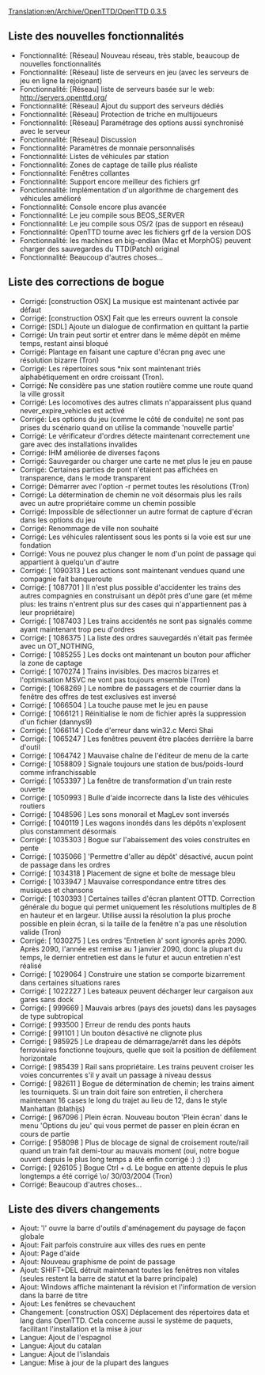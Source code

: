 [[Translation:en/Archive/OpenTTD/OpenTTD 0.3.5]]


{{fr/Archive/OpenTTD/Livraison|prec=fr/Archive/OpenTTD/OpenTTD 0.3.4|suiv=fr/Archive/OpenTTD/OpenTTD 0.3.6|date=24/12/2004}}

==Liste des nouvelles fonctionnalités==
*Fonctionnalité: [Réseau] Nouveau réseau, très stable, beaucoup de nouvelles fonctionnalités
*Fonctionnalité: [Réseau] liste de serveurs en jeu (avec les serveurs de jeu en ligne la rejoignant)
*Fonctionnalité: [Réseau] liste de serveurs basée sur le web: http://servers.openttd.org/
*Fonctionnalité: [Réseau] Ajout du support des serveurs dédiés
*Fonctionnalité: [Réseau] Protection de triche en multijoueurs
*Fonctionnalité: [Réseau] Paramétrage des options aussi synchronisé avec le serveur
*Fonctionnalité: [Réseau] Discussion
*Fonctionnalité: Paramètres de monnaie personnalisés
*Fonctionnalité: Listes de véhicules par station
*Fonctionnalité: Zones de captage de taille plus réaliste
*Fonctionnalité: Fenêtres collantes
*Fonctionnalité: Support encore meilleur des fichiers grf
*Fonctionnalité: Implémentation d'un algorithme de chargement des véhicules amélioré
*Fonctionnalité: Console encore plus avancée
*Fonctionnalité: Le jeu compile sous BEOS_SERVER
*Fonctionnalité: Le jeu compile sous OS/2 (pas de support en réseau)
*Fonctionnalité: OpenTTD tourne avec les fichiers grf de la version DOS
*Fonctionnalité: les machines en big-endian (Mac et MorphOS) peuvent charger des sauvegardes du TTD(Patch) original
*Fonctionnalité: Beaucoup d'autres choses...

==Liste des corrections de bogue==
*Corrigé: [construction OSX] La musique est maintenant activée par défaut
*Corrigé: [construction OSX] Fait que les erreurs ouvrent la console
*Corrigé: [SDL] Ajoute un dialogue de confirmation en quittant la partie
*Corrigé: Un train peut sortir et entrer dans le même dépôt en même temps, restant ainsi bloqué
*Corrigé: Plantage en faisant une capture d'écran png avec une résolution bizarre (Tron)
*Corrigé: Les répertoires sous *nix sont maintenant triés alphabétiquement en ordre croissant (Tron).
*Corrigé: Ne considère pas une station routière comme une route quand la ville grossit
*Corrigé: Les locomotives des autres climats n'apparaissent plus quand never_expire_vehicles est activé
*Corrigé: Les options du jeu (comme le côté de conduite) ne sont pas prises du scénario quand on utilise la commande 'nouvelle partie'
*Corrigé: Le vérificateur d'ordres détecte maintenant correctement une gare avec des installations invalides
*Corrigé: IHM améliorée de diverses façons
*Corrigé: Sauvegarder ou charger une carte ne met plus le jeu en pause
*Corrigé: Certaines parties de pont n'étaient pas affichées en transparence, dans le mode transparent
*Corrigé: Démarrer avec l'option -r permet toutes les résolutions (Tron)
*Corrigé: La détermination de chemin ne voit désormais plus les rails avec un autre propriétaire comme un chemin possible
*Corrigé: Impossible  de sélectionner un autre format de capture d'écran dans les options du jeu
*Corrigé: Renommage de ville non souhaité
*Corrigé: Les véhicules ralentissent sous les ponts si la voie est sur une fondation
*Corrigé: Vous ne pouvez plus changer le nom d'un point de passage qui appartient à quelqu'un d'autre
*Corrigé: [ 1090313 ] Les actions sont maintenant vendues quand une compagnie fait banqueroute
*Corrigé: [ 1087701 ] Il n'est plus possible d'accidenter les trains des autres compagnies en construisant un dépôt près d'une gare (et même plus: les trains n'entrent plus sur des cases qui n'appartiennent pas à leur propriétaire)
*Corrigé: [ 1087403 ] Les trains accidentés ne sont pas signalés comme ayant maintenant trop peu d'ordres
*Corrigé: [ 1086375 ] La liste des ordres sauvegardés n'était pas fermée avec un OT_NOTHING,
*Corrigé: [ 1085255 ] Les docks ont maintenant un bouton pour afficher la zone de captage
*Corrigé: [ 1070274 ] Trains invisibles. Des macros bizarres et l'optimisation MSVC ne vont pas toujours ensemble (Tron)
*Corrigé: [ 1068269 ] Le nombre de passagers et de courrier dans la fenêtre des offres de test exclusives est inversé
*Corrigé: [ 1066504 ] La touche pause met le jeu en pause
*Corrigé: [ 1066121 ] Réinitialise le nom de fichier après la suppression d'un fichier (dannys9)
*Corrigé: [ 1066114 ] Code d'erreur dans win32.c Merci Shai
*Corrigé: [ 1065247 ] Les fenêtres peuvent être placées derrière la barre d'outil
*Corrigé: [ 1064742 ] Mauvaise chaîne de l'éditeur de menu de la carte
*Corrigé: [ 1058809 ] Signale toujours une station de bus/poids-lourd comme infranchissable
*Corrigé: [ 1053397 ] La fenêtre de transformation d'un train reste ouverte
*Corrigé: [ 1050993 ] Bulle d'aide incorrecte dans la liste des véhicules routiers
*Corrigé: [ 1048596 ] Les sons monorail et MagLev sont inversés
*Corrigé: [ 1040119 ] Les wagons inondés dans les dépôts n'explosent plus constamment désormais
*Corrigé: [ 1035303 ] Bogue sur l'abaissement des voies construites en pente
*Corrigé: [ 1035066 ] 'Permettre d'aller au dépôt' désactivé, aucun point de passage dans les ordres
*Corrigé: [ 1034318 ] Placement de signe et boîte de message bleu
*Corrigé: [ 1033947 ] Mauvaise correspondance entre titres des musiques et chansons
*Corrigé: [ 1030393 ] Certaines tailles d'écran plantent OTTD. Correction générale du bogue qui permet uniquement les résolutions multiples de 8 en hauteur et en largeur. Utilise aussi la résolution la plus proche possible en plein écran, si la taille de la fenêtre n'a pas une résolution valide (Tron)
*Corrigé: [ 1030275 ] Les ordres 'Entretien à' sont ignorés après 2090. Après 2090, l'année est remise au 1 janvier 2090, donc la plupart du temps, le dernier entretien est dans le futur et aucun entretien n'est réalisé
*Corrigé: [ 1029064 ] Construire une station se comporte bizarrement dans certaines situations rares
*Corrigé: [ 1022227 ] Les bateaux peuvent décharger leur cargaison aux gares sans dock
*Corrigé: [ 999669 ] Mauvais arbres (pays des jouets) dans les paysages de type subtropical
*Corrigé: [ 993500 ] Erreur de rendu des ponts hauts
*Corrigé: [ 991101 ] Un bouton désactivé ne clignote plus
*Corrigé: [ 985925 ] Le drapeau de démarrage/arrêt dans les dépôts ferroviaires fonctionne toujours, quelle que soit la position de défilement horizontale
*Corrigé: [ 985439 ] Rail sans propriétaire. Les trains peuvent croiser les voies concurrentes s'il y avait un passage à niveau dessus
*Corrigé: [ 982611 ] Bogue de détermination de chemin; les trains aiment les tourniquets. Si un train doit faire son entretien, il cherchera maintenant 16 cases le long du trajet au lieu de 12, dans le style Manhattan (blathijs)
*Corrigé: [ 967096 ] Plein écran. Nouveau bouton 'Plein écran' dans le menu 'Options du jeu' qui vous permet de passer en plein écran en cours de partie
*Corrigé: [ 958098 ] Plus de blocage de signal de croisement route/rail quand un train fait demi-tour au mauvais moment (oui, notre bogue ouvert depuis le plus long temps a été enfin corrigé :) :) :))
*Corrigé: [ 926105 ] Bogue Ctrl + d. Le bogue en attente depuis le plus longtemps a été corrigé \o/ 30/03/2004 (Tron)
*Corrigé: Beaucoup d'autres choses...

==Liste des divers changements==
*Ajout: 'l' ouvre la barre d'outils d'aménagement du paysage de façon globale
*Ajout: Fait parfois construire aux villes des rues en pente
*Ajout: Page d'aide
*Ajout: Nouveau graphisme de point de passage
*Ajout: SHIFT+DEL détruit maintenant toutes les fenêtres non vitales (seules restent la barre de statut et la barre principale)
*Ajout: Windows affiche maintenant la révision et l'information de version dans la barre de titre
*Ajout: Les fenêtres se chevauchent
*Changement: [construction OSX] Déplacement des répertoires data et lang dans OpenTTD. Cela concerne aussi le système de paquets, facilitant l'installation et la mise à jour
*Langue: Ajout de l'espagnol
*Langue: Ajout du catalan
*Langue: Ajout de l'islandais
*Langue: Mise à jour de la plupart des langues